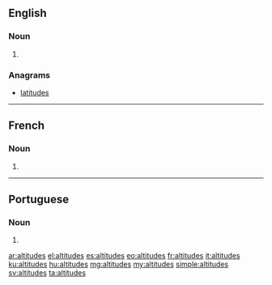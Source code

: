 ==English==

===Noun===
{{head|en|plural}}

# {{plural of|altitude|lang=en}}

===Anagrams===
* [[latitudes]]

----

==French==

===Noun===
{{head|fr|plural}}

# {{plural of|altitude|lang=fr}}

----

==Portuguese==

===Noun===
{{head|pt|plural}} {{f}}

# {{plural of|altitude|lang=pt}}

[[ar:altitudes]]
[[el:altitudes]]
[[es:altitudes]]
[[eo:altitudes]]
[[fr:altitudes]]
[[it:altitudes]]
[[ku:altitudes]]
[[hu:altitudes]]
[[mg:altitudes]]
[[my:altitudes]]
[[simple:altitudes]]
[[sv:altitudes]]
[[ta:altitudes]]